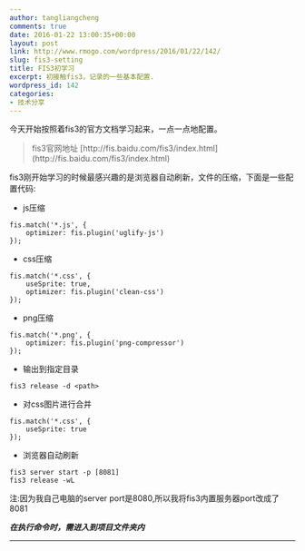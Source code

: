 ```yaml
---
author: tangliangcheng
comments: true
date: 2016-01-22 13:00:35+00:00
layout: post
link: http://www.rmogo.com/wordpress/2016/01/22/142/
slug: fis3-setting
title: FIS3初学习
excerpt: 初接触fis3，记录的一些基本配置.
wordpress_id: 142
categories:
- 技术分享
---
```


今天开始按照着fis3的官方文档学习起来，一点一点地配置。


<blockquote>fis3官网地址 [http://fis.baidu.com/fis3/index.html](http://fis.baidu.com/fis3/index.html)</blockquote>


fis3刚开始学习的时候最感兴趣的是浏览器自动刷新，文件的压缩，下面是一些配置代码:

  * js压缩

```
fis.match('*.js', {
    optimizer: fis.plugin('uglify-js')
});
```

  * css压缩

```
fis.match('*.css', {
    useSprite: true,
    optimizer: fis.plugin('clean-css')
});
```

  * png压缩

```
fis.match('*.png', {
    optimizer: fis.plugin('png-compressor')
});
```
	
  * 输出到指定目录
    
```
fis3 release -d <path>
```

  * 对css图片进行合并

```
fis.match('*.css', {
    useSprite: true
});
```

  * 浏览器自动刷新

```
fis3 server start -p [8081]
fis3 release -wL
```


注:因为我自己电脑的server port是8080,所以我将fis3内置服务器port改成了8081


***在执行命令时，需进入到项目文件夹内***


* * *





